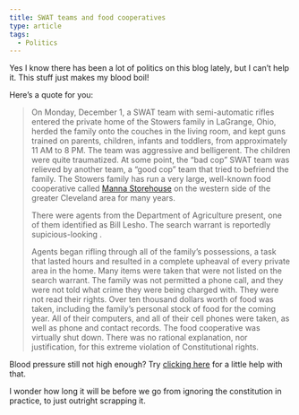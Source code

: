 ```yaml
---
title: SWAT teams and food cooperatives
type: article
tags:
  - Politics
---
```


Yes I know there has been a lot of politics on this blog lately, but I can’t help it. This stuff just makes my blood boil!

Here’s a quote for you:

> On Monday, December 1, a SWAT team with semi-automatic rifles entered the private home of the Stowers family in LaGrange, Ohio, herded the family onto the couches in the living room, and kept guns trained on parents, children, infants and toddlers, from approximately 11 AM to 8 PM. The team was aggressive and belligerent. The children were quite traumatized. At some point, the “bad cop” SWAT team was relieved by another team, a “good cop” team that tried to befriend the family. The Stowers family has run a very large, well-known food cooperative called [Manna Storehouse](http://www.mannastorehouse.com/) on the western side of the greater Cleveland area for many years.
> 
> There were agents from the Department of Agriculture present, one of them identified as Bill Lesho. The search warrant is reportedly supicious-looking .
> 
> Agents began rifling through all of the family’s possessions, a task that lasted hours and resulted in a complete upheaval of every private area in the home. Many items were taken that were not listed on the search warrant. The family was not permitted a phone call, and they were not told what crime they were being charged with. They were not read their rights. Over ten thousand dollars worth of food was taken, including the family’s personal stock of food for the coming year. All of their computers, and all of their cell phones were taken, as well as phone and contact records. The food cooperative was virtually shut down. There was no rational explanation, nor justification, for this extreme violation of Constitutional rights.

Blood pressure still not high enough? Try [clicking here](http://www.restoretherepublic.org/?page_id=161&xdforum_action=viewthread&xf_id=1&xt_id=495&pstart=0&search_words=) for a little help with that.

I wonder how long it will be before we go from ignoring the constitution in practice, to just outright scrapping it.
